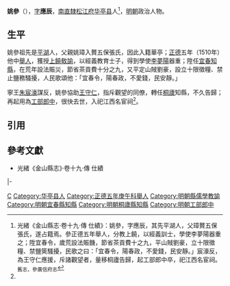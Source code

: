 '''姚參'''（{{bd|15世紀||1520年代}}），[[表字|字]]'''應辰'''，[[南直隸|南直隸]][[松江府|松江府]][[华亭县_(唐朝)|华亭县]]人<ref name=djs>光緒《金山縣志·卷十九·傳 仕績》：姚參，字應辰，其先平湖人，父璋贅五保張氏，遂占籍焉。參正德五年舉人，分教上饒，以經義訓士，學使李夢陽器重之；陞宜春令，歲荒設法賑饑，節省茶貢費十之九，平山賊劉豪，立十限徵糧、禁鹽筴騷擾，民歌之曰：「宜春令，陽春政，不愛錢，民安靜。」宸濠反，為王守仁應援，斥諸觀望者，量移桐廬告歸，起工部郎中卒，祀江西名宦祠。 <sub>舊志，參廣信府志</sub></ref>，[[明朝|明朝]]政治人物。

==生平==
姚參祖先是[[平湖縣|平湖]]人，父親姚璋入贅五保張氏，因此入籍華亭；[[正德_(明朝)|正德]]五年（1510年）他中[[舉人|舉人]]，獲授[[上饒縣|上饒]][[敎諭|敎諭]]，以經義教育士子，得到學使[[李夢陽|李夢陽]]器重；陞任[[宜春縣|宜春]][[知縣|知縣]]，在荒年設法賑災，節省茶貢費十分之九，又平定山賊劉豪，設立十限徵糧、禁止鹽務騷擾，人民歌頌他：「宜春令，陽春政，不愛錢，民安靜。」

寧王[[朱宸濠|朱宸濠]]謀反，姚參協助[[王守仁|王守仁]]，指斥觀望的同僚，轉任[[桐廬縣|桐廬]]知縣，不久告歸；再起用為[[工部|工部]][[郎中_(官職)|郎中]]，很快去世，入祀江西名宦祠<ref name=djs/>。

==引用==
{{reflist}}

==參考文獻==
*光緒《金山縣志》·卷十九·傳 仕績

{{start box}}
{{s-off}}
{{s-before|[[林克潤|林克潤]]}}
{{s-title|明朝宜春縣知縣|正德年間－嘉靖年間}}
{{s-after|[[鄭欽_(明朝)|鄭欽]]}}
|-
{{s-before|[[張瑩_(正德舉人)|張瑩]]}}
{{s-title|明朝桐廬縣知縣|1525年－1526年}}
{{s-after|[[沈椿|沈椿]]}}
{{end box}}

[[Category:姚姓|C]]
[[Category:华亭县人|Category:华亭县人]]
[[Category:正德五年庚午科舉人|Category:正德五年庚午科舉人]]
[[Category:明朝縣儒學教諭|Category:明朝縣儒學教諭]]
[[Category:明朝宜春縣知縣|Category:明朝宜春縣知縣]]
[[Category:明朝桐廬縣知縣|Category:明朝桐廬縣知縣]]
[[Category:明朝工部郎中|Category:明朝工部郎中]]